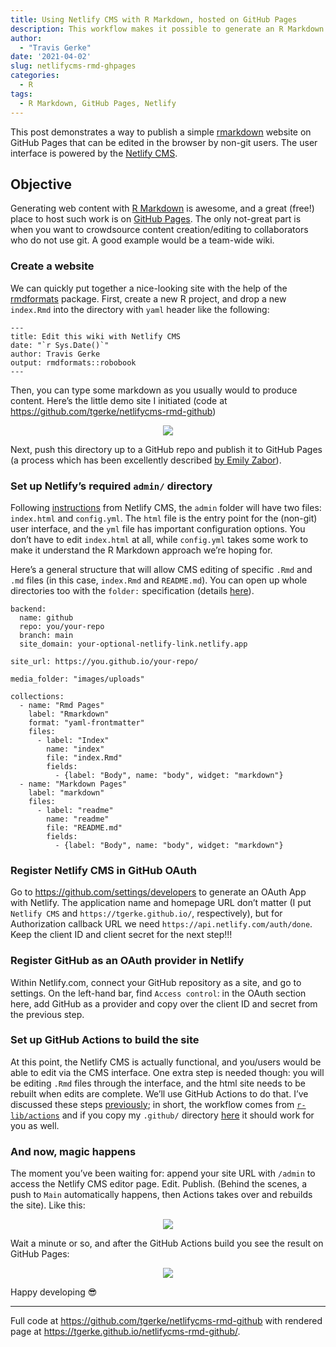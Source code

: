 ```yaml
---
title: Using Netlify CMS with R Markdown, hosted on GitHub Pages
description: This workflow makes it possible to generate an R Markdown website in GitHub Pages which is editable by non-git users
author: 
  - "Travis Gerke"
date: '2021-04-02'
slug: netlifycms-rmd-ghpages
categories:
  - R
tags:
  - R Markdown, GitHub Pages, Netlify
---
```

  
[rmarkdown]: https://github.com/rstudio/rmarkdown
[rmdformats]: https://github.com/juba/rmdformats

This post demonstrates a way to publish a simple [[rmarkdown]]{.pkg} website on GitHub Pages that can be edited in the browser by non-git users. The user interface is powered by the [Netlify CMS](https://www.netlifycms.org/).  


## Objective

Generating web content with [R Markdown](https://rmarkdown.rstudio.com/) is awesome, and a great (free!) place to host such work is on [GitHub Pages](https://pages.github.com/). The only not-great part is when you want to crowdsource content creation/editing to collaborators who do not use git. A good example would be a team-wide wiki.

### Create a website

We can quickly put together a nice-looking site with the help of the [[rmdformats]]{.pkg} package. First, create a new R project, and drop a new `index.Rmd` into the directory with `yaml` header like the following:

```
---
title: Edit this wiki with Netlify CMS
date: "`r Sys.Date()`"
author: Travis Gerke
output: rmdformats::robobook
---
```

Then, you can type some markdown as you usually would to produce content. Here's the little demo site I initiated (code at [https://github.com/tgerke/netlifycms-rmd-github](https://github.com/tgerke/netlifycms-rmd-github))

<div style="width: 100%; display: flex; align-content: center;">
  <div style="margin: auto;">
  <img src="/blog/2021-04-02-netlifycms-rmd-github/build-site.gif" style="max-width: 600px" />
  </div>
</div>

Next, push this directory up to a GitHub repo and publish it to GitHub Pages (a process which has been excellently described [by Emily Zabor](https://www.emilyzabor.com/tutorials/rmarkdown_websites_tutorial.html)). 

### Set up Netlify's required `admin/` directory

Following [instructions](https://www.netlifycms.org/docs/add-to-your-site/) from Netlify CMS, the `admin` folder will have two files: `index.html` and `config.yml`. The `html` file is the entry point for the (non-git) user interface, and the `yml` file has important configuration options. You don't have to edit `index.html` at all, while `config.yml` takes some work to make it understand the R Markdown approach we're hoping for. 

Here's a general structure that will allow CMS editing of specific `.Rmd` and `.md` files (in this case, `index.Rmd` and `README.md`). You can open up whole directories too with the `folder:` specification (details [here](https://www.netlifycms.org/docs/configuration-options)). 

```
backend:
  name: github
  repo: you/your-repo
  branch: main
  site_domain: your-optional-netlify-link.netlify.app

site_url: https://you.github.io/your-repo/

media_folder: "images/uploads"

collections:
  - name: "Rmd Pages"
    label: "Rmarkdown"
    format: "yaml-frontmatter"
    files:
      - label: "Index"
        name: "index"
        file: "index.Rmd"
        fields:
          - {label: "Body", name: "body", widget: "markdown"}
  - name: "Markdown Pages"
    label: "markdown"
    files:
      - label: "readme"
        name: "readme"
        file: "README.md"
        fields:
          - {label: "Body", name: "body", widget: "markdown"}
```

### Register Netlify CMS in GitHub OAuth

Go to [https://github.com/settings/developers](https://github.com/settings/developers) to generate an OAuth App with Netlify. The application name and homepage URL don't matter (I put `Netlify CMS` and `https://tgerke.github.io/`, respectively), but for Authorization callback URL we need `https://api.netlify.com/auth/done`. Keep the client ID and client secret for the next step!!!

### Register GitHub as an OAuth provider in Netlify

Within Netlify.com, connect your GitHub repository as a site, and go to settings. On the left-hand bar, find `Access control`: in the OAuth section here, add GitHub as a provider and copy over the client ID and secret from the previous step. 

### Set up GitHub Actions to build the site

At this point, the Netlify CMS is actually functional, and you/users would be able to edit via the CMS interface. One extra step is needed though: you will be editing `.Rmd` files through the interface, and the html site needs to be rebuilt when edits are complete. We'll use GitHub Actions to do that. I've discussed these steps [previously](https://tgerke.github.io/github-actions-with-r/); in short, the workflow comes from [`r-lib/actions`](https://github.com/r-lib/actions) and if you copy my `.github/` directory [here](https://github.com/tgerke/netlifycms-rmd-github) it should work for you as well.

### And now, magic happens

The moment you've been waiting for: append your site URL with `/admin` to access the Netlify CMS editor page. Edit. Publish. (Behind the scenes, a push to `Main` automatically happens, then Actions takes over and rebuilds the site). Like this:

<div style="width: 100%; display: flex; align-content: center;">
  <div style="margin: auto;">
  <img src="/blog/2021-04-02-netlifycms-rmd-github/edit-page-with-netlify.gif" style="max-width: 600px" />
  </div>
</div>

Wait a minute or so, and after the GitHub Actions build you see the result on GitHub Pages:

<div style="width: 100%; display: flex; align-content: center;">
  <div style="margin: auto;">
  <img src="/blog/2021-04-02-netlifycms-rmd-github/edited-page.png" style="max-width: 600px" />
  </div>
</div>

Happy developing &#128526;

---

Full code at [https://github.com/tgerke/netlifycms-rmd-github](https://github.com/tgerke/netlifycms-rmd-github) with rendered page at [https://tgerke.github.io/netlifycms-rmd-github/](https://tgerke.github.io/netlifycms-rmd-github/).
